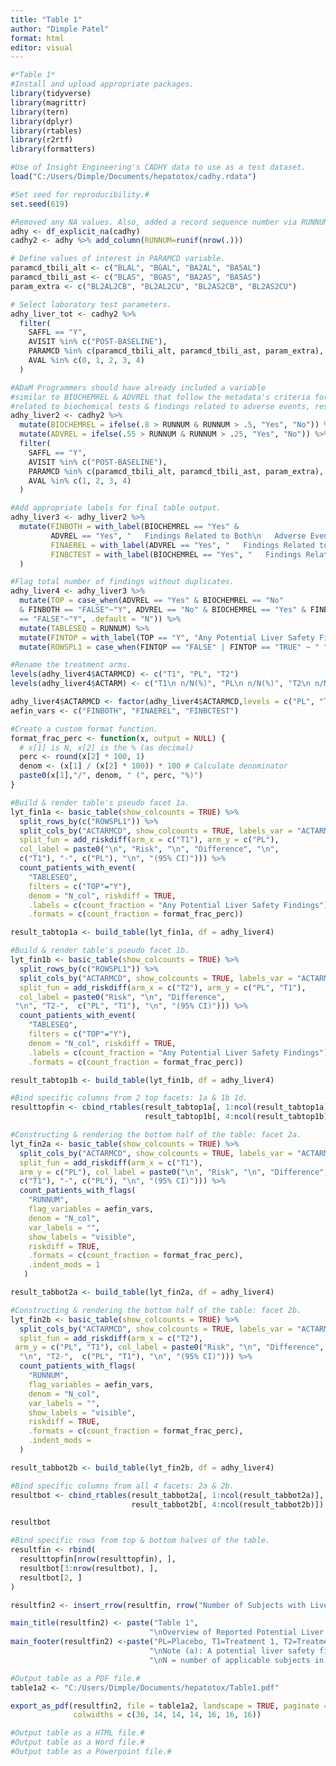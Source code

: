 ```yaml
---
title: "Table 1"
author: "Dimple Patel"
format: html
editor: visual
---
```


```r
#*Table 1*
#Install and upload appropriate packages.
library(tidyverse)
library(magrittr)
library(tern)
library(dplyr)
library(rtables)
library(r2rtf)
library(formatters)

#Use of Insight Engineering's CADHY data to use as a test dataset.
load("C:/Users/Dimple/Documents/hepatotox/cadhy.rdata")

#Set seed for reproducibility.#
set.seed(619)

#Removed any NA values. Also, added a record sequence number via RUNNUM.
adhy <- df_explicit_na(cadhy)
cadhy2 <- adhy %>% add_column(RUNNUM=runif(nrow(.)))

# Define values of interest in PARAMCD variable.
paramcd_tbili_alt <- c("BLAL", "BGAL", "BA2AL", "BA5AL")
paramcd_tbili_ast <- c("BLAS", "BGAS", "BA2AS", "BA5AS")
param_extra <- c("BL2AL2CB", "BL2AL2CU", "BL2AS2CB", "BL2AS2CU")

# Select laboratory test parameters.
adhy_liver_tot <- cadhy2 %>%
  filter(
    SAFFL == "Y",
    AVISIT %in% c("POST-BASELINE"),
    PARAMCD %in% c(paramcd_tbili_alt, paramcd_tbili_ast, param_extra),
    AVAL %in% c(0, 1, 2, 3, 4)
  )

#ADaM Programmers should have already included a variable
#similar to BIOCHEMREL & ADVREL that follow the metadata's criteria for findings
#related to biochemical tests & findings related to adverse events, respectively.
adhy_liver2 <- cadhy2 %>% 
  mutate(BIOCHEMREL = ifelse(.8 > RUNNUM & RUNNUM > .5, "Yes", "No")) %>% 
  mutate(ADVREL = ifelse(.55 > RUNNUM & RUNNUM > .25, "Yes", "No")) %>% 
  filter(
    SAFFL == "Y",
    AVISIT %in% c("POST-BASELINE"),
    PARAMCD %in% c(paramcd_tbili_alt, paramcd_tbili_ast, param_extra),
    AVAL %in% c(1, 2, 3, 4)
  )

#Add appropriate labels for final table output.
adhy_liver3 <- adhy_liver2 %>% 
  mutate(FINBOTH = with_label(BIOCHEMREL == "Yes" &
         ADVREL == "Yes", "   Findings Related to Both\n   Adverse Events and Biochemical\n   Tests"),
         FINAEREL = with_label(ADVREL == "Yes", "   Findings Related to Adverse\n   Events"),
         FINBCTEST = with_label(BIOCHEMREL == "Yes", "   Findings Related to\n   Biochemical Tests")
  ) 

#Flag total number of findings without duplicates.
adhy_liver4 <- adhy_liver3 %>%                                                  
  mutate(TOP = case_when(ADVREL == "Yes" & BIOCHEMREL == "No"
  & FINBOTH == "FALSE"~"Y", ADVREL == "No" & BIOCHEMREL == "Yes" & FINBOTH
  == "FALSE"~"Y", .default = "N")) %>% 
  mutate(TABLESEQ = RUNNUM) %>% 
  mutate(FINTOP = with_label(TOP == "Y", "Any Potential Liver Safety Findings")) %>%
  mutate(ROWSPL1 = case_when(FINTOP == "FALSE" | FINTOP == "TRUE" ~ " ")) 

#Rename the treatment arms.
levels(adhy_liver4$ACTARMCD) <- c("T1", "PL", "T2")
levels(adhy_liver4$ACTARM) <- c("T1\n n/N(%)", "PL\n n/N(%)", "T2\n n/N(%)")

adhy_liver4$ACTARMCD <- factor(adhy_liver4$ACTARMCD,levels = c("PL", "T1", "T2")) 
aefin_vars <- c("FINBOTH", "FINAEREL", "FINBCTEST")

#Create a custom format function.
format_frac_perc <- function(x, output = NULL) {  
  # x[1] is N, x[2] is the % (as decimal)
  perc <- round(x[2] * 100, 1)
  denom <- (x[1] / (x[2] * 100)) * 100 # Calculate denominator
  paste0(x[1],"/", denom, " (", perc, "%)")
}

#Build & render table's pseudo facet 1a.
lyt_fin1a <- basic_table(show_colcounts = TRUE) %>% 
  split_rows_by(c("ROWSPL1")) %>%
  split_cols_by("ACTARMCD", show_colcounts = TRUE, labels_var = "ACTARM", 
  split_fun = add_riskdiff(arm_x = c("T1"), arm_y = c("PL"), 
  col_label = paste0("\n", "Risk", "\n", "Difference", "\n", 
  c("T1"), "-", c("PL"), "\n", "(95% CI)"))) %>% 
  count_patients_with_event(
    "TABLESEQ",
    filters = c("TOP"="Y"),
    denom = "N_col", riskdiff = TRUE,
    .labels = c(count_fraction = "Any Potential Liver Safety Findings"),
    .formats = c(count_fraction = format_frac_perc)) 

result_tabtop1a <- build_table(lyt_fin1a, df = adhy_liver4)

#Build & render table's pseudo facet 1b.
lyt_fin1b <- basic_table(show_colcounts = TRUE) %>% 
  split_rows_by(c("ROWSPL1")) %>%
  split_cols_by("ACTARMCD", show_colcounts = TRUE, labels_var = "ACTARM", 
  split_fun = add_riskdiff(arm_x = c("T2"), arm_y = c("PL", "T1"), 
  col_label = paste0("Risk", "\n", "Difference", 
 "\n", "T2-",  c("PL", "T1"), "\n", "(95% CI)"))) %>% 
  count_patients_with_event(
    "TABLESEQ",
    filters = c("TOP"="Y"),
    denom = "N_col", riskdiff = TRUE,
    .labels = c(count_fraction = "Any Potential Liver Safety Findings"),
    .formats = c(count_fraction = format_frac_perc))

result_tabtop1b <- build_table(lyt_fin1b, df = adhy_liver4)

#Bind specific columns from 2 top facets: 1a & 1b 1d.
resulttopfin <- cbind_rtables(result_tabtop1a[, 1:ncol(result_tabtop1a)], 
                              result_tabtop1b[, 4:ncol(result_tabtop1b)])

#Constructing & rendering the bottom half of the table: facet 2a.
lyt_fin2a <- basic_table(show_colcounts = TRUE) %>%
  split_cols_by("ACTARMCD", show_colcounts = TRUE, labels_var = "ACTARM",
  split_fun = add_riskdiff(arm_x = c("T1"), 
  arm_y = c("PL"), col_label = paste0("\n", "Risk", "\n", "Difference", "\n", 
  c("T1"), "-", c("PL"), "\n", "(95% CI)"))) %>%
  count_patients_with_flags(
    "RUNNUM",
    flag_variables = aefin_vars,
    denom = "N_col",
    var_labels = "",
    show_labels = "visible", 
    riskdiff = TRUE,
    .formats = c(count_fraction = format_frac_perc),
    .indent_mods = 1
   )

result_tabbot2a <- build_table(lyt_fin2a, df = adhy_liver4)

#Constructing & rendering the bottom half of the table: facet 2b.
lyt_fin2b <- basic_table(show_colcounts = TRUE) %>% 
  split_cols_by("ACTARMCD", show_colcounts = TRUE, labels_var = "ACTARM",
  split_fun = add_riskdiff(arm_x = c("T2"),
 arm_y = c("PL", "T1"), col_label = paste0("Risk", "\n", "Difference", 
  "\n", "T2-",  c("PL", "T1"), "\n", "(95% CI)"))) %>% 
  count_patients_with_flags(
    "RUNNUM",
    flag_variables = aefin_vars,
    denom = "N_col",
    var_labels = "",
    show_labels = "visible", 
    riskdiff = TRUE,
    .formats = c(count_fraction = format_frac_perc),
    .indent_mods = 
  )

result_tabbot2b <- build_table(lyt_fin2b, df = adhy_liver4)

#Bind specific columns from all 4 facets: 2a & 2b.
resultbot <- cbind_rtables(result_tabbot2a[, 1:ncol(result_tabbot2a)], 
                           result_tabbot2b[, 4:ncol(result_tabbot2b)])

resultbot

#Bind specific rows from top & bottom halves of the table.
resultfin <- rbind(
  resulttopfin[nrow(resulttopfin), ],
  resultbot[3:nrow(resultbot), ],
  resultbot[2, ]
)

resultfin2 <- insert_rrow(resultfin, rrow("Number of Subjects with Liver\nSafety Findings(a)"), at = 1)

main_title(resultfin2) <- paste("Table 1", 
                               "\nOverview of Reported Potential Liver Safety Findings", "\n<Analysis Set>")
main_footer(resultfin2) <-paste("PL=Placebo, T1=Treatment 1, T2=Treatment 2",
                               "\nNote (a): A potential liver safety finding is defined as meeting any of the laboratory thresholds.",
                               "\nN = number of applicable subjects in treatment arm; n = actual applicable observed number with values.")

#Output table as a PDF file.#
table1a2 <- "C:/Users/Dimple/Documents/hepatotox/Table1.pdf"

export_as_pdf(resultfin2, file = table1a2, landscape = TRUE, paginate = FALSE, 
              colwidths = c(36, 14, 14, 14, 16, 16, 16))

#Output table as a HTML file.#
#Output table as a Word file.#
#Output table as a Powerpoint file.#
```
